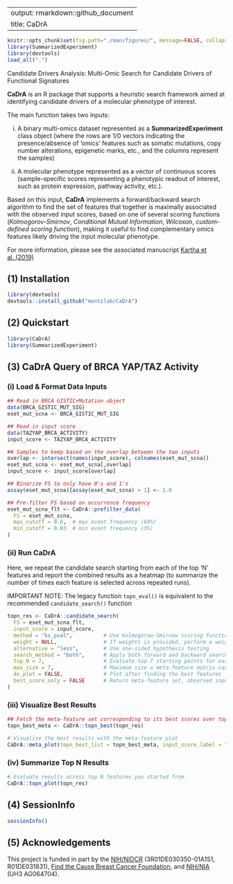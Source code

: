 
---
output: rmarkdown::github_document
title: CaDrA
---

<!-- README.md is generated from README.Rmd. Please edit that file -->

```r
knitr::opts_chunk$set(fig.path="./man/figures/", message=FALSE, collapse = TRUE, comment="")
library(SummarizedExperiment)
library(devtools)
load_all(".")
```

<!-- badges: start -->
<!-- [![R-CMD-check](https://github.com/montilab/CaDrA/workflows/R-CMD-check/badge.svg)](https://github.com/montilab/CaDrA/actions) -->
<!-- badges: end -->
  
Candidate Drivers Analysis: Multi-Omic Search for Candidate Drivers of Functional Signatures

**CaDrA** is an R package that supports a heuristic search framework aimed at identifying candidate drivers of a molecular phenotype of interest. 

The main function takes two inputs:

i) A binary multi-omics dataset represented as a **SummarizedExperiment** class object (where the rows are 1/0 vectors indicating the presence/absence of 'omics' features such as somatic mutations, copy number alterations, epigenetic marks, etc., and the columns represent the samples)

ii) A molecular phenotype represented as a vector of continuous scores (sample-specific scores representing a phenotypic readout of interest, such as protein expression, pathway activity, etc.). 

Based on this input, **CaDrA** implements a forward/backward search algorithm to find the set of features that together is maximally associated with the observed input scores, based on one of several scoring functions (*Kolmogorov-Smirnov*, *Conditional Mutual Information*, *Wilcoxon*, *custom-defined scoring function*), making it useful to find complementary omics features likely driving the input molecular phenotype.

For more information, please see the associated manuscript [Kartha et al. (2019)](https://www.frontiersin.org/articles/10.3389/fgene.2019.00121/full)

## (1) Installation

```r
library(devtools)
devtools::install_github("montilab/CaDrA")
```

## (2) Quickstart

```r
library(CaDrA)
library(SummarizedExperiment)
```

## (3) CaDrA Query of BRCA YAP/TAZ Activity

### (i) Load & Format Data Inputs

```r

## Read in BRCA GISTIC+Mutation object
data(BRCA_GISTIC_MUT_SIG)
eset_mut_scna <- BRCA_GISTIC_MUT_SIG

## Read in input score
data(TAZYAP_BRCA_ACTIVITY)
input_score <- TAZYAP_BRCA_ACTIVITY

## Samples to keep based on the overlap between the two inputs
overlap <- intersect(names(input_score), colnames(eset_mut_scna))
eset_mut_scna <- eset_mut_scna[,overlap]
input_score <- input_score[overlap]

## Binarize FS to only have 0's and 1's
assay(eset_mut_scna)[assay(eset_mut_scna) > 1] <- 1.0

## Pre-filter FS based on occurrence frequency
eset_mut_scna_flt <- CaDrA::prefilter_data(
  FS = eset_mut_scna,
  max_cutoff = 0.6,  # max event frequency (60%)
  min_cutoff = 0.03  # min event frequency (3%)
)  

```

### (ii) Run CaDrA

Here, we repeat the candidate search starting from each of the top 'N' features and report the combined results as a heatmap (to summarize the number of times each feature is selected across repeated runs). 

IMPORTANT NOTE: The legacy function `topn_eval()` is equivalent to the recommended `candidate_search()` function

```r

topn_res <- CaDrA::candidate_search(
  FS = eset_mut_scna_flt,
  input_score = input_score,
  method = "ks_pval",          # Use Kolmogorow-Smirnow scoring function 
  weight = NULL,               # If weights is provided, perform a weighted-KS test
  alternative = "less",        # Use one-sided hypothesis testing
  search_method = "both",      # Apply both forward and backward search
  top_N = 7,                   # Evaluate top 7 starting points for each search
  max_size = 7,                # Maximum size a meta-feature matrix can extend to
  do_plot = FALSE,             # Plot after finding the best features
  best_score_only = FALSE      # Return meta-feature set, observed input scores and calculated best score
)

```

### (iii) Visualize Best Results

```r

## Fetch the meta-feature set corresponding to its best scores over top N features searches
topn_best_meta <- CaDrA::topn_best(topn_res)

# Visualize the best results with the meta-feature plot
CaDrA::meta_plot(topn_best_list = topn_best_meta, input_score_label = "YAP/TAZ Activity")

```

### (iv) Summarize Top N Results

```r

# Evaluate results across top N features you started from
CaDrA::topn_plot(topn_res) 

```

## (4) SessionInfo

```r
sessionInfo()
```

## (5) Acknowledgements

This project is funded in part by the [NIH/NIDCR](https://www.nidcr.nih.gov/) (3R01DE030350-01A1S1, R01DE031831), [Find the Cause Breast Cancer Foundation](https://findthecausebcf.org), and [NIH/NIA](https://www.nia.nih.gov/) (UH3 AG064704).

